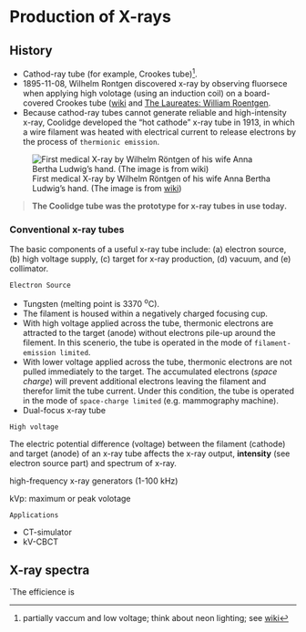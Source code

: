 
# Production of X-rays {#prox}

## History

* Cathod-ray tube (for example, Crookes tube)^[partially vaccum and low voltage; think about neon lighting; see [wiki](https://en.wikipedia.org/wiki/Crookes_tube)]. 
* 1895-11-08, Wilhelm Rontgen discovered x-ray by observing fluorsece when applying high volotage (using an induction coil) on a board-covered Crookes tube ([wiki](https://en.wikipedia.org/wiki/Wilhelm_Röntgen) and [The Laureates: William Roentgen](https://www.youtube.com/watch?v=qVn3mgt8Two).
* Because cathod-ray tubes cannot generate reliable and high-intensity x-ray, Coolidge developed the "hot cathode" x-ray tube in 1913, in which a wire filament was heated with electrical current to release electrons by the process of `thermionic emission`.   

![First medical X-ray by Wilhelm Röntgen of his wife Anna Bertha Ludwig's hand. (The image is from [wiki](https://en.wikipedia.org/wiki/Wilhelm_Röntgen))](figures/x-ray_hand.jpg)

> **The Coolidge tube was the prototype for x-ray tubes in use today.**

### Conventional x-ray tubes

The basic components of a useful x-ray tube include: (a) electron source, (b) high voltage supply, (c) target for x-ray production, (d) vacuum, and (e) collimator. 

`Electron Source`

* Tungsten (melting point is 3370 ^o^C).
* The filament is housed within a negatively charged focusing cup.
* With high voltage applied across the tube, thermonic electrons are attracted to the target (anode) without electrons pile-up around the filement. In this scenerio, the tube is operated in the mode of `filament-emission limited`. 
* With lower voltage applied across the tube, thermonic electrons are not pulled immediately to the target. The accumulated electrons (_space charge_) will prevent additional electrons leaving the filament and therefor limit the tube current. Under this condition, the tube is operated in the mode of `space-charge limited` (e.g. mammography machine).
* Dual-focus x-ray tube

`High voltage`

The electric potential difference (voltage) between the filament (cathode) and target (anode) of an x-ray tube affects the x-ray output, **intensity** (see electron source part) and spectrum of x-ray.

high-frequency x-ray generators (1-100 kHz)

kVp: maximum or peak volotage

`Applications`

* CT-simulator
* kV-CBCT

## X-ray spectra

`The efficience is 
